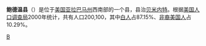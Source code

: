 {{expand|time=2007-09-26T20:15:33Z}}
{{Refimprove|time=2007-09-26T15:23:00Z}}
<!--[[File:Baldwin_County_Alabama.png|right]]-->
{{Infobox U.S. County|
 county = 鲍德温县|
 state = 阿拉巴馬州 |
 en county = Baldwin County|
 en state = Alabama |
 seal = Baldwin County al seal.jpg |
 founded date = December 21 |
 founded year = 1809 |
 seat wl = [[贝米内特_(亚拉巴马州)|贝米内特]] |
 largest city wl = [[达芙妮_(阿拉巴马州)|達芙妮]] |
 area_total_sq_mi =2027 |
 area_land_sq_mi  =1596 |
 area_water_sq_mi =431 |
 area percentage = 21.24% |
 census yr = 2002|
 pop = 165100 |
 density_km2 = 34| density_sq_mi =88|
 web = www.co.baldwin.al.us|
|}}
'''鲍德温县'''（{{lang-en|Baldwin County}}）是位于[[美国|美国]][[亚拉巴马州|亚拉巴马州]]西南部的一个县，县治[[贝米内特_(亚拉巴马州)|贝米内特]]。根据[[美国人口调查局|美国人口调查局]]2000年统计，共有人口200,100，其中[[白人|白人]]占87.15%、[[非裔美国人|非裔美国人]]占10.29%。

{{鮑德溫縣 (阿拉巴馬州)}}
{{Alabama}}
{{Alabama-stub}}

[[Category:亞拉巴馬州行政區劃|B]]